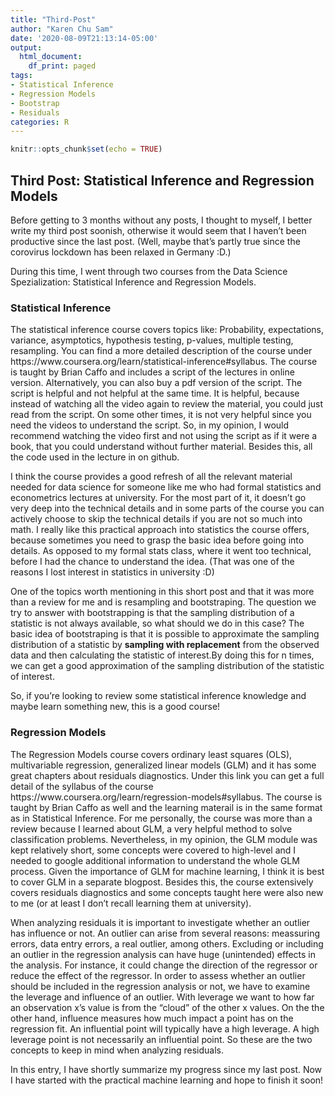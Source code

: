 ```yaml
---
title: "Third-Post"
author: "Karen Chu Sam"
date: '2020-08-09T21:13:14-05:00'
output:
  html_document:
    df_print: paged
tags:
- Statistical Inference
- Regression Models
- Bootstrap
- Residuals
categories: R
---
```


```r
knitr::opts_chunk$set(echo = TRUE)
```

## Third Post: Statistical Inference and Regression Models

Before getting to 3 months without any posts, I thought to myself, I better write my third post soonish, otherwise it would seem that I haven't been productive since the last post. (Well, maybe that's partly true since the corovirus lockdown has been relaxed in Germany :D.)

During this time, I went through two courses from the Data Science Spezialization: Statistical Inference and Regression Models.  

### Statistical Inference

The statistical inference course covers topics like: Probability, expectations, variance, asymptotics, hypothesis testing, p-values, multiple testing, resampling. You can find a more detailed description of the course under https://www.coursera.org/learn/statistical-inference#syllabus. The course is taught by Brian Caffo and includes a script of the lectures in online version. Alternatively, you can also buy a pdf version of the script. The script is helpful and not helpful at the same time. It is helpful, because instead of watching all the video again to review the material, you could just read from the script. On some other times, it is not very helpful since you need the videos to understand the script. So, in my opinion, I would recommend watching the video first and not using the script as if it were a book, that you could understand without further material. Besides this, all the code used in the lecture in on github. 

I think the course provides a good refresh of all the relevant material needed for data science for someone like me who had formal statistics and econometrics lectures at university. For the most part of it, it doesn't go very deep into the technical details and in some parts of the course you can actively choose to skip the technical details if you are not so much into math. I really like this practical approach into statistics the course offers, because sometimes you need to grasp the basic idea before going into details. As opposed to my formal stats class, where it went too technical, before I had the chance to understand the idea. (That was one of the reasons I lost interest in statistics in university :D)

One of the topics worth mentioning in this short post and that it was more than a review for me and is resampling and bootstraping. The question we try to answer with bootstrapping is that the sampling distribution of a statistic is not always available, so what should we do in this case? The basic idea of bootstraping is that it is possible to approximate the sampling distribution of a statistic by **sampling with replacement** from the observed data and then calculating the statistic of interest.By doing this for n times, we can get a good approximation of the sampling distribution of the statistic of interest. 

So, if you're looking to review some statistical inference knowledge and maybe learn something new, this is a good course!


### Regression Models

The Regression Models course covers ordinary least squares (OLS), multivariable regression, generalized linear models (GLM) and it has some great chapters about residuals diagnostics. Under this link you can get a full detail of the syllabus of the course https://www.coursera.org/learn/regression-models#syllabus. The course is taught by Brian Caffo as well and the learning materail is in the same format as in Statistical Inference. 
For me personally, the course was more than a review because I learned about GLM, a very helpful method to solve classification problems. Nevertheless, in my opinion, the GLM module was kept relatively short, some concepts were covered to high-level and I needed to google additional information to understand the whole GLM process. Given the importance of GLM for machine learning, I think it is best to cover GLM in a separate blogpost. Besides this, the course extensively covers residuals diagnostics and some concepts taught here were also new to me (or at least I don't recall learning them at university). 

When analyzing residuals it is important to investigate whether an outlier has influence or not. An outlier can arise from several reasons: meassuring errors, data entry errors, a real outlier, among others. Excluding or including an outlier in the regression analysis can have huge (unintended) effects in the analysis. For instance, it could change the direction of the regressor or reduce the effect of the regressor. In order to assess whether an outlier should be included in the regression analysis or not, we have to examine the leverage and influence of an outlier. With leverage we want to how far an observation x's value is from the "cloud" of the other x values. On the the other hand, influence measures how much impact a point has on the regression fit. An influential point will typically have a high leverage. A high leverage point is not necessarily an influential point. So these are the two concepts to keep in mind when analyzing residuals.

In this entry, I have shortly summarize my progress since my last post. Now I have started with the practical machine learning and hope to finish it soon!
